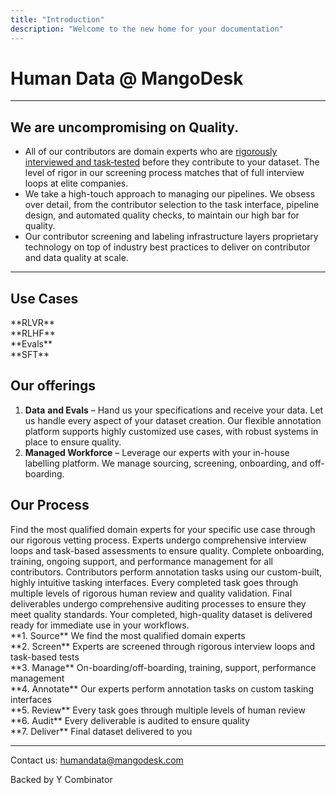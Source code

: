 ```yaml
---
title: "Introduction"
description: "Welcome to the new home for your documentation"
---
```


# Human Data @ MangoDesk

---

## We are uncompromising on Quality.

- All of our contributors are domain experts who are [rigorously interviewed and task‑tested](https://www.mangodesk.com/) before they contribute to your dataset. The level of rigor in our screening process matches that of full interview loops at elite companies.
- We take a high-touch approach to managing our pipelines. We obsess over detail, from the contributor selection to the task interface, pipeline design, and automated quality checks, to maintain our high bar for quality.
- Our contributor screening and labeling infrastructure layers proprietary technology on top of industry best practices to deliver on contributor and data quality at scale.

---

## Use Cases

<aside>
**RLVR**

</aside>

<aside>
**RLHF**

</aside>

<aside>
**Evals**

</aside>

<aside>
**SFT**

</aside>

## Our offerings

1. **Data** **and Evals** – Hand us your specifications and receive your data. Let us handle every aspect of your dataset creation. Our flexible annotation platform supports highly customized use cases, with robust systems in place to ensure quality.
2. **Managed Workforce** – Leverage our experts with your in-house labelling platform. We manage sourcing, screening, onboarding, and off-boarding.

## Our Process

<Steps>
<Step title="Source" icon="users">
Find the most qualified domain experts for your specific use case through our rigorous vetting process.
</Step>

<Step title="Screen" icon="magnifying-glass">
Experts undergo comprehensive interview loops and task-based assessments to ensure quality.
</Step>

<Step title="Manage" icon="cog-6-tooth">
Complete onboarding, training, ongoing support, and performance management for all contributors.
</Step>

<Step title="Annotate" icon="pencil">
Contributors perform annotation tasks using our custom-built, highly intuitive tasking interfaces.
</Step>

<Step title="Review" icon="eye">
Every completed task goes through multiple levels of rigorous human review and quality validation.
</Step>

<Step title="Audit" icon="shield-check">
Final deliverables undergo comprehensive auditing processes to ensure they meet quality standards.
</Step>

<Step title="Deliver" icon="check-circle">
Your completed, high-quality dataset is delivered ready for immediate use in your workflows.
</Step>
</Steps>

<aside>
**1. Source**
We find the most qualified domain experts

</aside>

<aside>
**2. Screen**
Experts are screened through rigorous interview loops and task-based tests

</aside>

<aside>
**3. Manage**
On-boarding/off-boarding, training, support, performance management

</aside>

<aside>
**4. Annotate**
Our experts perform annotation tasks on custom tasking interfaces

</aside>

<aside>
**5. Review**
Every task goes through multiple levels of human review

</aside>

<aside>
**6. Audit**
Every deliverable is audited to ensure quality

</aside>

<aside>
**7. Deliver**
Final dataset delivered to you

</aside>

---

Contact us: [humandata@mangodesk.com](mailto:humandata@mangodesk.com)

Backed by Y Combinator
